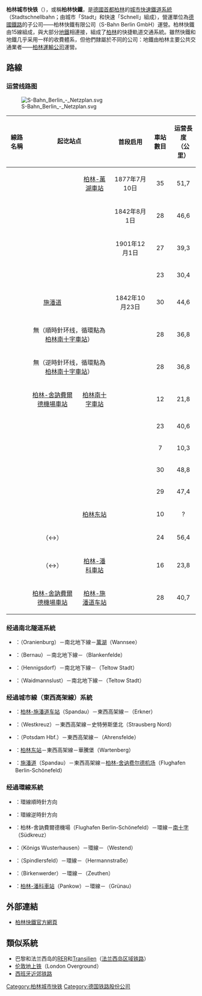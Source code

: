 {{noteTA
|G1=Transport
|G2 =Unit
|G3 =DE
|G4 =Landkreis
|T=zh-cn:柏林城市快铁; zh-tw: 柏林S-Bahn; zh-hant:柏林城市快鐵;
|1=zh:城市快鐵;zh-cn:城市快铁; zh-tw:S-Bahn;
}}

{{Infobox Public transit
|name = 柏林城市快铁<br>S-Bahn Berlin
|image = S-Bahn-Logo.svg
|imagesize = 100px
|image2 = Train station Berlin Friedrichstrasse 5.jpg
|imagesize2 = 300px
|caption = 柏林的[[腓特烈大街车站|腓特烈大街车站]]
|locale = {{GER}}[[柏林|柏林]]
|transit_type = [[城市轨道交通|快捷交通系统]]
|website = [http://www.s-bahn-berlin.de/ S-Bahn Berlin GmbH]
|began_operation = 1924年8月8日
|ended_operation =
|system_length = 340公里
|lines = 16
|vehicles = 
|stations = 168
|ridership = 1,060,000
|track_gauge = 1,435毫米（[[标准铁轨|标准铁轨]]）
|el = 800 V 直流電 [[第三轨供电|第三轨供电]]
|reporting marks =
|operator = 柏林捷铁有限公司
|owner =
|map = [[File:S-Bahn_Berlin_-_Netzplan.svg|center]]
|map_state = collapsed
}}

'''柏林城市快铁'''（{{lang-de|'''S-Bahn Berlin'''}}），或稱'''柏林快鐵'''，是[[德國|德國]][[首都|首都]][[柏林|柏林]]的[[S-Bahn|城市快速鐵道系統]]（Stadtschnellbahn；由城市「Stadt」和快速「Schnell」組成），營運單位為[[德國鐵路|德國鐵路]]的子公司——柏林快鐵有限公司（S-Bahn Berlin GmbH）運營。柏林快鐵由15線組成，與大部分[[柏林地铁|地鐵]]相連接，組成了[[柏林|柏林]]的快捷軌道交通系統。雖然快鐵和地鐵几乎采用一样的收費體系，但他們隸屬於不同的公司：地鐵由柏林主要公共交通業者——[[柏林運輸公司|柏林運輸公司]]運營。

== 路線 ==

=== 运营线路图 ===
[[File:S-Bahn_Berlin_-_Netzplan.svg|thumb]]

<center>
{| class="wikitable sortable"
|-
! class="unsortable"|線路名稱 
! class="unsortable" colspan="2" style="line-height:1.05"|起讫站点
! 首段启用 
! 車站數目 
! 运营長度<br />（公里）
! class="unsortable"|经过的铁路线系统
|-
!{{BLNMT-icon|S1}}
| style="text-align:center;"| {{Link-de|奧拉寧堡車站|Bahnhof Oranienburg|奧拉寧堡}}
| style="text-align:center;"| [[柏林-萬湖車站|柏林-萬湖車站]]
| style="text-align:center;"| 1877年7月10日
| style="text-align:center;"| 35
| style="text-align:center;"| 51,7
| rowspan=4 style="text-align:center;"| {{link-de|柏林南北铁路隧道|Nord-Süd-Tunnel|南北隧道}}系统
|-
!{{BLNMT-icon|S2}}
| style="text-align:center;"| {{link-de|柏林附近贝尔瑙车站|Bahnhof Bernau (b Berlin)|贝尔瑙}}
| style="text-align:center;"| {{link-de|布兰肯费尔德车站|Bahnhof Blankenfelde (Kr Teltow-Fläming)|布兰肯费尔德}}
| style="text-align:center;"| 1842年8月1日
| style="text-align:center;"| 28
| style="text-align:center;"| 46,6
|-
!{{BLNMT-icon|S25}}
| style="text-align:center;"| {{link-de|亨尼希斯多夫车站|Bahnhof Hennigsdorf (b Berlin)|亨尼希斯多夫}}
| style="text-align:center;"| {{link-de|泰尔托城车站|Bahnhof Teltow Stadt|泰尔托城}}
| style="text-align:center;"| 1901年12月1日
| style="text-align:center;"| 27
| style="text-align:center;"| 39,3
|-
!{{BLNMT-icon|S26}}
| style="text-align:center;"| {{link-de|魏德曼斯卢斯特车站|Bahnhof_Berlin-Waidmannslust|魏德曼斯卢斯特}}
| style="text-align:center;"| {{link-de|泰尔托城车站|Bahnhof Teltow Stadt|泰尔托城}}
| style="text-align:center;"| 
| style="text-align:center;"| 23
| style="text-align:center;"| 30,4
|-
!{{BLNMT-icon|S3}}
| style="text-align:center;"| [[柏林-施潘道车站|施潘道]]
| style="text-align:center;"| {{Link-de|埃尔克纳车站|Bahnhof Erkner|埃尔克纳}}
| style="text-align:center;"| 1842年10月23日
| style="text-align:center;"| 30
| style="text-align:center;"| 44,6
| style="text-align:center;"| {{link-de|柏林城市铁路|Berliner Stadtbahn|城市线}}（东西[[交通立體化|高架]]线）系统
|-
!{{BLNMT-icon|S41}}
| colspan="2" style="text-align: center;" | 無（順時針环线，循環點為[[柏林南十字車站|柏林南十字車站]]）
| style="text-align:center;"| 
| style="text-align:center;"| 28
| style="text-align:center;"| 36,8
| rowspan=5 style="text-align:center;"| {{Link-de|柏林環線鐵路|Berliner Ringbahn|环线系统}}
|-
!{{BLNMT-icon|S42}}
| colspan="2" style="text-align: center;" | 無（逆時針环线，循環點為[[柏林南十字車站|柏林南十字車站]]）
| style="text-align:center;"| 
| style="text-align:center;"| 28
| style="text-align:center;"| 36,8
|-
!{{BLNMT-icon|S45}}
| style="text-align:center;"| [[柏林-舍訥費爾德機場車站|柏林-舍訥費爾德機場車站]]
| style="text-align:center;"| [[柏林南十字車站|柏林南十字車站]]
| style="text-align:center;"|
| style="text-align:center;"| 12
| style="text-align:center;"| 21,8
|-
!{{BLNMT-icon|S46}}
| style="text-align:center;"| {{link-en|柯尼希斯武斯特豪森車站|Königs Wusterhausen station}}
| style="text-align:center;"| {{link-en|柏林-韦斯特恩德車站|Berlin-Westend station}}
| style="text-align:center;"|
| style="text-align:center;"| 23
| style="text-align:center;"| 40,6
|-
!{{BLNMT-icon|S47}}
| style="text-align:center;"| {{link-en|柏林-施平德勒斯费尔德車站|Berlin-Spindlersfeld station}}
| style="text-align:center;"| {{link-en|柏林-赫爾曼大街車站|Berlin Hermannstraße station}}
| style="text-align:center;"|
| style="text-align:center;"| 7
| style="text-align:center;"| 10,3
|-
!{{BLNMT-icon|S5}}
| style="text-align:center;"| {{link-en|柏林西十字車站|Berlin Westkreuz station}}
| style="text-align:center;"| {{link-en|施特勞斯貝格北站|Strausberg Nord station}}
| style="text-align:center;"| 
| style="text-align:center;"| 30 
| style="text-align:center;"| 48,8
| rowspan=3 style="text-align:center;"| 城市线（东西高架线系统）
|-
!{{BLNMT-icon|S7}}
| style="text-align:center;"| {{link-en|阿倫斯費爾德車站|Ahrensfelde station}}
| style="text-align:center;"| {{Link-en|波茨坦火車總站|Potsdam Hauptbahnhof|波茨坦總站}}
| style="text-align:center;"| 
| style="text-align:center;"| 29
| style="text-align:center;"| 47,4
|-
!{{BLNMT-icon|S75}}
| style="text-align:center;"| {{link-en|瓦滕贝格车站|Wartenberg station}}
| style="text-align:center;"| [[柏林东站|柏林东站]]
| style="text-align:center;"|
| style="text-align:center;"| 10
| style="text-align:center;"| ?
|-
!{{BLNMT-icon|S8}}
| style="text-align:center;"| （{{link-en|措伊滕車站|Zeuthen station}}↔）{{link-en|柏林-格呂瑙車站|Berlin-Grünau station}}
| style="text-align:center;"| {{link-en|比肯韋德車站|Birkenwerder station}}
| style="text-align:center;"|
| style="text-align:center;"| 24
| style="text-align:center;"| 56,4
| rowspan=2 style="text-align:center;"| 环线系统
|-
!{{BLNMT-icon|S85}}
| style="text-align:center;"| （{{link-en|柏林-格吕瑙车站|Berlin-Grünau station}}↔）{{link-en|柏林-舍讷韦德车站|Berlin-Schöneweide station}}
| style="text-align:center;"| [[柏林-潘科車站|柏林-潘科車站]]
| style="text-align:center;"|
| style="text-align:center;"| 16
| style="text-align:center;"| 23,8
|-
!{{BLNMT-icon|S9}}
| style="text-align:center;"| [[柏林-舍訥費爾德機場車站|柏林-舍訥費爾德機場車站]]
| style="text-align:center;"| [[柏林-施潘道车站|柏林-施潘道车站]]
| style="text-align:center;"|
| style="text-align:center;"| 28
| style="text-align:center;"| 40,7
| style="text-align:center;"| 城市线（东西高架线系统）
|}
</center>

=== 经過南北隧道系統 ===
* {{BLNMT-icon|S1}}：{{Link-de|奧拉寧堡車站|Bahnhof Oranienburg|奧拉寧堡}}（Oranienburg）－南北地下線－[[柏林-万湖车站|萬湖]]（Wannsee）
* {{BLNMT-icon|S2}}：{{link-de|柏林附近贝尔瑙车站|Bahnhof Bernau (b Berlin)|贝尔瑙}}（Bernau）－南北地下線－{{link-de|布兰肯费尔德车站|Bahnhof Blankenfelde (Kr Teltow-Fläming)|布兰肯费尔德}}（Blankenfelde）
* {{BLNMT-icon|S25}}：{{link-de|亨尼希斯多夫车站|Bahnhof Hennigsdorf (b Berlin)|亨尼希斯多夫}}（Hennigsdorf）－南北地下線－{{link-de|泰尔托城车站|Bahnhof Teltow Stadt|泰尔托城}}（Teltow Stadt）
* {{BLNMT-icon|S26}}：{{link-de|魏德曼斯卢斯特车站|Bahnhof_Berlin-Waidmannslust|魏德曼斯卢斯特}}（Waidmannslust）－南北地下線－{{link-de|泰尔托城车站|Bahnhof Teltow Stadt|泰尔托城}}（Teltow Stadt）

=== 经過城市線（東西高架線）系統 ===
* {{ÖPNV Berlin|S3}}：[[柏林-施潘道车站|柏林-施潘道车站]]（Spandau）－東西高架線－{{Link-de|埃克纳尔车站|Bahnhof Erkner|埃克纳尔}}（Erkner）
* {{ÖPNV Berlin|S5}}：{{link-de|柏林西十字车站|Bahnhof Berlin Westkreuz|西十字}}（Westkreuz）－東西高架線－史特勞斯堡北（Strausberg Nord）
* {{ÖPNV Berlin|S7}}：{{Link-de|波茨坦火車總站|Potsdam Hauptbahnhof|波茨坦}}（Potsdam Hbf.）－東西高架線－{{link-de|阿伦斯费尔德车站|Bahnhof Ahrensfelde|阿伦斯费尔德}}（Ahrensfelde）
* {{ÖPNV Berlin|S75}}：[[柏林东站|柏林东站]]－東西高架線－華騰堡（Wartenberg）
* {{ÖPNV Berlin|S9}}：[[柏林-施潘道车站|施潘道]]（Spandau）－東西高架線－[[柏林-舍讷费尔德机场车站|柏林-舍讷费尔德机场]]（Flughafen Berlin-Schönefeld）

=== 经過環線系統 ===
* {{ÖPNV Berlin|S41}}：環線順時針方向
* {{ÖPNV Berlin|S42}}：環線逆時針方向
* {{ÖPNV Berlin|S45}}：柏林-舍訥費爾德機場（Flughafen Berlin-Schönefeld）－環線－[[柏林南十字車站|南十字]]（Südkreuz）
* {{ÖPNV Berlin|S46}}：{{link-de|柯尼希斯武斯特豪森车站|Bahnhof Königs Wusterhausen|柯尼希斯武斯特豪森}}（Königs Wusterhausen）－環線－{{link-de|柏林-维斯滕德车站|Bahnhof Berlin-Westend|西端}}（Westend）
* {{ÖPNV Berlin|S47}}：{{Link-de|柏林-施平德勒斯費爾德車站|Bahnhof Berlin-Spindlersfeld|施平德勒斯費爾德}}（Spindlersfeld）－環線－{{link-de|柏林赫尔曼大街车站|Bahnhof Berlin Hermannstraße|赫尔曼大街}}（Hermannstraße）
* {{ÖPNV Berlin|S8}}：{{Link-de|比肯韋德車站|Bahnhof Birkenwerder (b Berlin)|比肯韋德}}（Birkenwerder）－環線－{{link-de|措伊滕车站|Bahnhof Zeuthen|措伊滕}}（Zeuthen）
* {{ÖPNV Berlin|S85}}：[[柏林-潘科車站|柏林-潘科車站]]（Pankow）－環線－{{link-de|柏林-格吕瑙车站|Bahnhof Berlin-Grünau|格吕瑙}}（Grünau）

== 外部連結 ==
* [http://www.s-bahn-berlin.de/ 柏林快鐵官方網頁] {{Wayback|url=http://www.s-bahn-berlin.de/ |date=20180717041237 }}{{de}}{{en}}

==類似系統==
* 巴黎和法兰西岛的[[RER|RER]]和[[Transilien|Transilien]]（[[法兰西岛区域铁路|法兰西岛区域铁路]]）
* [[伦敦地上铁|伦敦地上铁]]（London Overground）
* [[西班牙近郊铁路|西班牙近郊铁路]]

{{Authority control}}
[[Category:柏林城市快铁|Category:柏林城市快铁]]
[[Category:德国铁路股份公司|Category:德国铁路股份公司]]
{{柏林公共交通}}
{{德国城铁}}